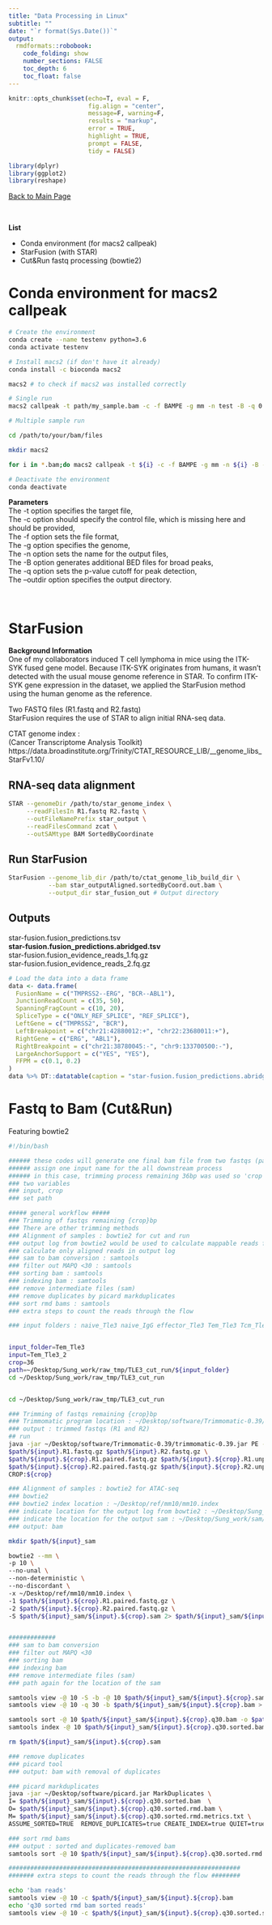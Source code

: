 ```yaml
---
title: "Data Processing in Linux"
subtitle: ""
date: "`r format(Sys.Date())`"
output:  
  rmdformats::robobook: 
    code_folding: show 
    number_sections: FALSE
    toc_depth: 6
    toc_float: false
---
```


```r
knitr::opts_chunk$set(echo=T, eval = F,
                      fig.align = "center", 
                      message=F, warning=F,
                      results = "markup",
                      error = TRUE,
                      highlight = TRUE,
                      prompt = FALSE,
                      tidy = FALSE)
```


```r
library(dplyr)
library(ggplot2)
library(reshape)
```


<a href="https://sung2021.github.io/">Back to Main Page </a>  

<br>

**List**   

- Conda environment (for macs2 callpeak)
- StarFusion (with STAR) 
- Cut&Run fastq processing (bowtie2)  


# Conda environment for macs2 callpeak  

```bash
# Create the environment 
conda create --name testenv python=3.6 
conda activate testenv

# Install macs2 (if don't have it already)
conda install -c bioconda macs2

macs2 # to check if macs2 was installed correctly

# Single run
macs2 callpeak -t path/my_sample.bam -c -f BAMPE -g mm -n test -B -q 0.05 --outdir ~/Downloads

# Multiple sample run

cd /path/to/your/bam/files  

mkdir macs2

for i in *.bam;do macs2 callpeak -t ${i} -c -f BAMPE -g mm -n ${i} -B -q 0.05 --outdir macs2;done

# Deactivate the environment 
conda deactivate
```

**Parameters**  
The -t option specifies the target file,     
The -c option should specify the control file, which is missing here and should be provided,     
The -f option sets the file format,     
The -g option specifies the genome,     
The -n option sets the name for the output files,     
The -B option generates additional BED files for broad peaks,     
The -q option sets the p-value cutoff for peak detection,     
The --outdir option specifies the output directory.     
    
<br>

# StarFusion  

**Background Information**   
One of my collaborators induced T cell lymphoma in mice using the ITK-SYK fused gene model. Because ITK-SYK originates from humans, it wasn't detected with the usual mouse genome reference in STAR. To confirm ITK-SYK gene expression in the dataset, we applied the StarFusion method using the human genome as the reference.      

Two FASTQ files (R1.fastq and R2.fastq)   
StarFusion requires the use of STAR to align initial RNA-seq data.

CTAT genome index :  
(Cancer Transcriptome Analysis Toolkit)   
https://data.broadinstitute.org/Trinity/CTAT_RESOURCE_LIB/__genome_libs_StarFv1.10/


## RNA-seq data alignment   
```bash
STAR --genomeDir /path/to/star_genome_index \
     --readFilesIn R1.fastq R2.fastq \
     --outFileNamePrefix star_output \
     --readFilesCommand zcat \
     --outSAMtype BAM SortedByCoordinate

```


## Run StarFusion  
```bash
StarFusion --genome_lib_dir /path/to/ctat_genome_lib_build_dir \
           --bam star_outputAligned.sortedByCoord.out.bam \
           --output_dir star_fusion_out # Output directory 
```

## Outputs  

star-fusion.fusion_predictions.tsv   
**star-fusion.fusion_predictions.abridged.tsv**   
star-fusion.fusion_evidence_reads_1.fq.gz   
star-fusion.fusion_evidence_reads_2.fq.gz   



```r
# Load the data into a data frame
data <- data.frame(
  FusionName = c("TMPRSS2--ERG", "BCR--ABL1"),
  JunctionReadCount = c(35, 50),
  SpanningFragCount = c(10, 20),
  SpliceType = c("ONLY_REF_SPLICE", "REF_SPLICE"),
  LeftGene = c("TMPRSS2", "BCR"),
  LeftBreakpoint = c("chr21:42880012:+", "chr22:23680011:+"),
  RightGene = c("ERG", "ABL1"),
  RightBreakpoint = c("chr21:38780045:-", "chr9:133700500:-"),
  LargeAnchorSupport = c("YES", "YES"),
  FFPM = c(0.1, 0.2)
)
data %>% DT::datatable(caption = "star-fusion.fusion_predictions.abridged.tsv")
```



# Fastq to Bam (Cut&Run)   
Featuring bowtie2   

```bash
#!/bin/bash

###### these codes will generate one final bam file from two fastqs (paired) ###
###### assign one input name for the all downstream process
###### in this case, trimming process remaining 36bp was used so 'crop' indicate the remaining sequence number as an indicator
### two variables 
### input, crop
### set path

##### general workflow #####
### Trimming of fastqs remaining {crop}bp 
### There are other trimming methods
### Alignment of samples : bowtie2 for cut and run
### output log from bowtie2 would be used to calculate mappable reads from fastq files.
### calculate only aligned reads in output log
### sam to bam conversion : samtools
### filter out MAPQ <30 : samtools
### sorting bam : samtools
### indexing bam : samtools
### remove intermediate files (sam)
### remove duplicates by picard markduplicates
### sort rmd bams : samtools
### extra steps to count the reads through the flow

### input folders : naive_Tle3 naive_IgG effector_Tle3 Tem_Tle3 Tcm_Tle3 


input_folder=Tem_Tle3
input=Tem_Tle3_2
crop=36
path=~/Desktop/Sung_work/raw_tmp/TLE3_cut_run/${input_folder}
cd ~/Desktop/Sung_work/raw_tmp/TLE3_cut_run


cd ~/Desktop/Sung_work/raw_tmp/TLE3_cut_run

### Trimming of fastqs remaining {crop}bp 
### Trimmomatic program location : ~/Desktop/software/Trimmomatic-0.39/trimmomatic-0.39.jar
### output : trimmed fastqs (R1 and R2)
## run
java -jar ~/Desktop/software/Trimmomatic-0.39/trimmomatic-0.39.jar PE -threads 10 \
$path/${input}.R1.fastq.gz $path/${input}.R2.fastq.gz \
$path/${input}.${crop}.R1.paired.fastq.gz $path/${input}.${crop}.R1.unpaired.fastq.gz \
$path/${input}.${crop}.R2.paired.fastq.gz $path/${input}.${crop}.R2.unpaired.fastq.gz \
CROP:${crop}

### Alignment of samples : bowtie2 for ATAC-seq
### bowtie2
### bowtie2 index location : ~/Desktop/ref/mm10/mm10.index
### indicate location for the output log from bowtie2 : ~/Desktop/Sung_work/log/
### indicate the location for the output sam : ~/Desktop/Sung_work/sam/
### output: bam

mkdir $path/${input}_sam

bowtie2 --mm \
-p 10 \
--no-unal \
--non-deterministic \
--no-discordant \
-x ~/Desktop/ref/mm10/mm10.index \
-1 $path/${input}.${crop}.R1.paired.fastq.gz \
-2 $path/${input}.${crop}.R2.paired.fastq.gz \
-S $path/${input}_sam/${input}.${crop}.sam 2> $path/${input}_sam/${input}.${crop}.bowtie2.log


#############
### sam to bam conversion
### filter out MAPQ <30 
### sorting bam
### indexing bam
### remove intermediate files (sam)
### path again for the location of the sam

samtools view -@ 10 -S -b -@ 10 $path/${input}_sam/${input}.${crop}.sam > $path/${input}_sam/${input}.${crop}.bam
samtools view -@ 10 -q 30 -b $path/${input}_sam/${input}.${crop}.bam > $path/${input}_sam/${input}.${crop}.q30.bam

samtools sort -@ 10 $path/${input}_sam/${input}.${crop}.q30.bam -o $path/${input}_sam/${input}.${crop}.q30.sorted.bam
samtools index -@ 10 $path/${input}_sam/${input}.${crop}.q30.sorted.bam 

rm $path/${input}_sam/${input}.${crop}.sam

### remove duplicates 
### picard tool 
### output: bam with removal of duplicates

### picard markduplicates
java -jar ~/Desktop/software/picard.jar MarkDuplicates \
I= $path/${input}_sam/${input}.${crop}.q30.sorted.bam  \
O= $path/${input}_sam/${input}.${crop}.q30.sorted.rmd.bam \
M= $path/${input}_sam/${input}.${crop}.q30.sorted.rmd.metrics.txt \
ASSUME_SORTED=TRUE  REMOVE_DUPLICATES=true CREATE_INDEX=true QUIET=true 

### sort rmd bams
### output : sorted and duplicates-removed bam
samtools sort -@ 10 $path/${input}_sam/${input}.${crop}.q30.sorted.rmd.bam -o $path/${input}_sam/${input}.${crop}.q30.sorted.sorted.rmd.bam

################################################################
####### extra steps to count the reads through the flow ########

echo 'bam reads'
samtools view -@ 10 -c $path/${input}_sam/${input}.${crop}.bam
echo 'q30 sorted rmd bam sorted reads'
samtools view -@ 10 -c $path/${input}_sam/${input}.${crop}.q30.sorted.sorted.rmd.bam
```



